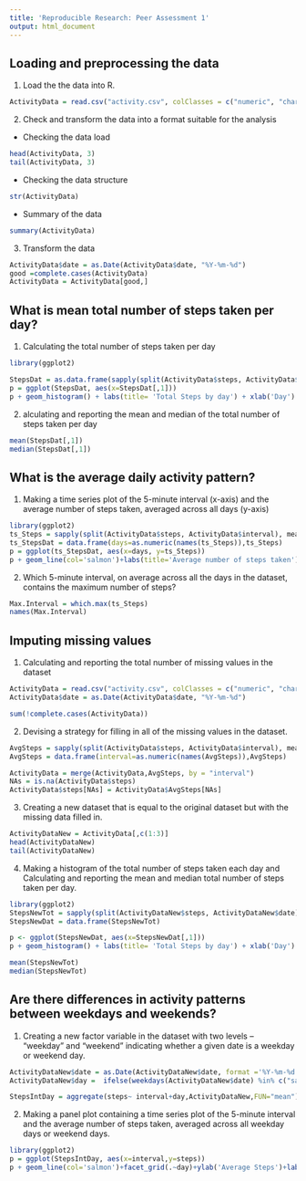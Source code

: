 ```yaml
---
title: 'Reproducible Research: Peer Assessment 1'
output: html_document
---
```

## Loading and preprocessing the data

1. Load the the data into R.

```r
ActivityData = read.csv("activity.csv", colClasses = c("numeric", "character", "numeric"))

```

2. Check and transform the data into a format suitable for the analysis

- Checking the data load 
```r
head(ActivityData, 3)
tail(ActivityData, 3)
```

- Checking the data structure

```r
str(ActivityData)
```

- Summary of the data

```r
summary(ActivityData)
```

3. Transform the data

```r
ActivityData$date = as.Date(ActivityData$date, "%Y-%m-%d")
good =complete.cases(ActivityData)
ActivityData = ActivityData[good,]
```


## What is mean total number of steps taken per day?

1. Calculating the total number of steps taken per day

```r
library(ggplot2)

StepsDat = as.data.frame(sapply(split(ActivityData$steps, ActivityData$date), sum, na.rm=TRUE))
p = ggplot(StepsDat, aes(x=StepsDat[,1]))
p + geom_histogram() + labs(title= 'Total Steps by day') + xlab('Day') 

```

2. alculating and reporting the mean and median of the total number of steps taken per day

```r
mean(StepsDat[,1])
median(StepsDat[,1])
```

## What is the average daily activity pattern?

1. Making a time series plot of the 5-minute interval (x-axis) and the average number of steps taken, averaged across all days (y-axis)

```r
library(ggplot2)
ts_Steps = sapply(split(ActivityData$steps, ActivityData$interval), mean, na.rm=TRUE)
ts_StepsDat = data.frame(days=as.numeric(names(ts_Steps)),ts_Steps) 
p = ggplot(ts_StepsDat, aes(x=days, y=ts_Steps))
p + geom_line(col='salmon')+labs(title='Average number of steps taken') +xlab('5-Min Interval') +ylab('Average across all days')
```

2. Which 5-minute interval, on average across all the days in the dataset, contains the maximum number of steps?
```r
Max.Interval = which.max(ts_Steps)
names(Max.Interval)
```

## Imputing missing values

1. Calculating and reporting the total number of missing values in the dataset
```r
ActivityData = read.csv("activity.csv", colClasses = c("numeric", "character", "numeric"))
ActivityData$date = as.Date(ActivityData$date, "%Y-%m-%d")
```

```r
sum(!complete.cases(ActivityData))
```

2. Devising a strategy for filling in all of the missing values in the dataset.
```r
AvgSteps = sapply(split(ActivityData$steps, ActivityData$interval), mean, na.rm=TRUE)
AvgSteps = data.frame(interval=as.numeric(names(AvgSteps)),AvgSteps) 

ActivityData = merge(ActivityData,AvgSteps, by = "interval")
NAs = is.na(ActivityData$steps)
ActivityData$steps[NAs] = ActivityData$AvgSteps[NAs]

```

3. Creating a new dataset that is equal to the original dataset but with the missing data filled in.

```r
ActivityDataNew = ActivityData[,c(1:3)]
head(ActivityDataNew)
tail(ActivityDataNew)
```
4. Making a histogram of the total number of steps taken each day and Calculating and reporting the mean and median total number of steps taken per day. 
```r
library(ggplot2)
StepsNewTot = sapply(split(ActivityDataNew$steps, ActivityDataNew$date), sum)
StepsNewDat = data.frame(StepsNewTot)

p <- ggplot(StepsNewDat, aes(x=StepsNewDat[,1]))
p + geom_histogram() + labs(title= 'Total Steps by day') + xlab('Day') 
```

```r
mean(StepsNewTot)
median(StepsNewTot)
```

## Are there differences in activity patterns between weekdays and weekends?

1. Creating a new factor variable in the dataset with two levels – “weekday” and “weekend” indicating whether a given date is a weekday or weekend day. 

```r
ActivityDataNew$date = as.Date(ActivityDataNew$date, format ='%Y-%m-%d')
ActivityDataNew$day =  ifelse(weekdays(ActivityDataNew$date) %in% c("sábado", "domingo"),'weekend','weekday')

StepsIntDay = aggregate(steps~ interval+day,ActivityDataNew,FUN="mean") 

```
2. Making a panel plot containing a time series plot of the 5-minute interval and the average number of steps taken, averaged across all weekday days or weekend days.

```r
library(ggplot2)
p = ggplot(StepsIntDay, aes(x=interval,y=steps)) 
p + geom_line(col='salmon')+facet_grid(.~day)+ylab('Average Steps')+labs(title='Average steps pattern by weekday/weekend')
```




